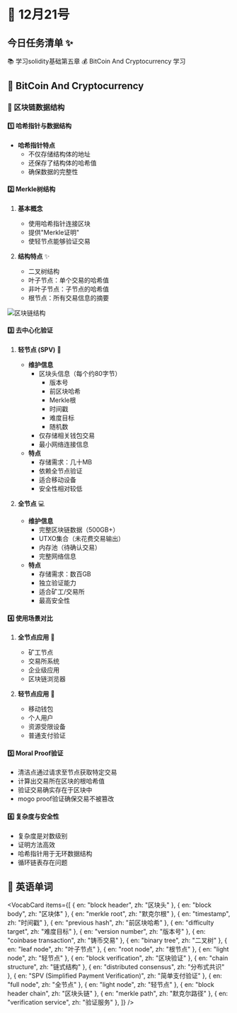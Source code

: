 
# 📅 12月21号

## 今日任务清单 ✨

<Logbook>
      <Logbook.TaskItem isComplete={true}>📚 学习solidity基础第五章</Logbook.TaskItem>
      <Logbook.TaskItem isComplete={true}>💰 BitCoin And Cryptocurrency 学习</Logbook.TaskItem>
</Logbook>

## 🔗 BitCoin And Cryptocurrency

### 🔐 区块链数据结构

#### 1️⃣ 哈希指针与数据结构
- **哈希指针特点**
  - 不仅存储结构体的地址
  - 还保存了结构体的哈希值
  - 确保数据的完整性

#### 2️⃣ Merkle树结构
1. **基本概念**
   - 使用哈希指针连接区块
   - 提供"Merkle证明"
   - 使轻节点能够验证交易

2. **结构特点** ✨
   - 二叉树结构
   - 叶子节点：单个交易的哈希值
   - 非叶子节点：子节点的哈希值
   - 根节点：所有交易信息的摘要

![区块链结构](../../public/daily/2024/blockChainStruct.png)

#### 3️⃣ 去中心化验证

1. **轻节点 (SPV)** 📱
   - **维护信息**
     - 区块头信息（每个约80字节）
       - 版本号
       - 前区块哈希
       - Merkle根
       - 时间戳
       - 难度目标
       - 随机数
     - 仅存储相关钱包交易
     - 最小网络连接信息
   - **特点**
     - 存储需求：几十MB
     - 依赖全节点验证
     - 适合移动设备
     - 安全性相对较低

2. **全节点** 💻
   - **维护信息**
     - 完整区块链数据（500GB+）
     - UTXO集合（未花费交易输出）
     - 内存池（待确认交易）
     - 完整网络信息
   - **特点**
     - 存储需求：数百GB
     - 独立验证能力
     - 适合矿工/交易所
     - 最高安全性

#### 4️⃣ 使用场景对比
1. **全节点应用** 🏢
   - 矿工节点
   - 交易所系统
   - 企业级应用
   - 区块链浏览器

2. **轻节点应用** 📱
   - 移动钱包
   - 个人用户
   - 资源受限设备
   - 普通支付验证

#### 5️⃣ Moral Proof验证
- 清洁点通过请求至节点获取特定交易
- 计算出交易所在区块的根哈希值
- 验证交易确实存在于区块中
- mogo proof验证确保交易不被篡改

#### 6️⃣ 复杂度与安全性
- 复杂度是对数级别
- 证明方法高效
- 哈希指针用于无环数据结构
- 循环链表存在问题

## 📝 英语单词

<VocabCard items={[
  { en: "block header", zh: "区块头" },
  { en: "block body", zh: "区块体" },
  { en: "merkle root", zh: "默克尔根" },
  { en: "timestamp", zh: "时间戳" },
  { en: "previous hash", zh: "前区块哈希" },
  { en: "difficulty target", zh: "难度目标" },
  { en: "version number", zh: "版本号" },
  { en: "coinbase transaction", zh: "铸币交易" },
  { en: "binary tree", zh: "二叉树" },
  { en: "leaf node", zh: "叶子节点" },
  { en: "root node", zh: "根节点" },
  { en: "light node", zh: "轻节点" },
  { en: "block verification", zh: "区块验证" },
  { en: "chain structure", zh: "链式结构" },
  { en: "distributed consensus", zh: "分布式共识" },
  { en: "SPV (Simplified Payment Verification)", zh: "简单支付验证" },
  { en: "full node", zh: "全节点" },
  { en: "light node", zh: "轻节点" },
  { en: "block header chain", zh: "区块头链" },
  { en: "merkle path", zh: "默克尔路径" },
  { en: "verification service", zh: "验证服务" },
]} />



